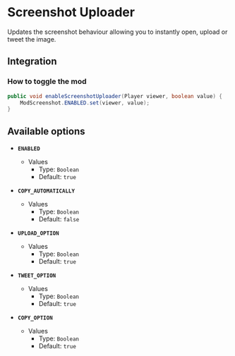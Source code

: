 # Screenshot Uploader

Updates the screenshot behaviour allowing you to instantly open, upload or tweet the image.

## Integration

### How to toggle the mod

```java
public void enableScreenshotUploader(Player viewer, boolean value) {
    ModScreenshot.ENABLED.set(viewer, value);
}
```

## Available options

- __`ENABLED`__
    - Values
        - Type: `Boolean`
        - Default: `true`

- __`COPY_AUTOMATICALLY`__
    - Values
        - Type: `Boolean`
        - Default: `false`

- __`UPLOAD_OPTION`__
    - Values
        - Type: `Boolean`
        - Default: `true`

- __`TWEET_OPTION`__
    - Values
        - Type: `Boolean`
        - Default: `true`

- __`COPY_OPTION`__
    - Values
        - Type: `Boolean`
        - Default: `true`

